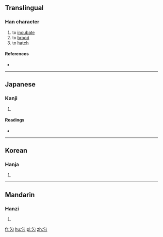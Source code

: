 ==Translingual==

===Han character===
{{Han char|rn=20|rad=勹|as=02|sn=4|four=|canj=心人 (PO), X心人 (XPO)|ids=⿹[[勹]][[人]]}}

# to [[incubate]]
# to [[brood]]
# to [[hatch]]

====References====
* {{Han ref|kx=0150.220|dkj=02499|dj=0339.120|hdz=10256.010|uh=52FD|ud=21245}}

----

==Japanese==

===Kanji===
{{ja-kanji|grade=|rs=勹02}}

# {{defn|lang=ja|sort=勹02}}

====Readings====
* {{ja-readings|on=[[ぶん]] (bun), [[もん]] (mon), [[ほう]] (hō), [[ぼう]] (bō), [[ひょう]] (hyō)|kun=[[つつむ]] (tsutsumu)}}

----

==Korean==

===Hanja===
{{ko-hanja|hangeul=문|rv=mun|mr=mun}}

# {{defn|lang=ko|sort=勹02}}

----

==Mandarin==

===Hanzi===
{{cmn-hanzi|pin=[[bào]] ([[bao4]])|wg=pao<sup>4</sup>}}

# {{defn|lang=cmn|sort=勹02}}

[[fr:勽]]
[[hu:勽]]
[[pl:勽]]
[[zh:勽]]